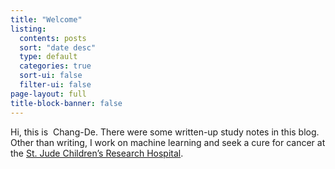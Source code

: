 ```yaml
---
title: "Welcome"
listing:
  contents: posts
  sort: "date desc"
  type: default
  categories: true
  sort-ui: false
  filter-ui: false
page-layout: full
title-block-banner: false
---
```


Hi, this is $~\mathrm{Chang}$-$\mathrm{De}$. There were some written-up study notes in this blog. Other than writing, I work on machine learning and seek a cure for cancer at the [St. Jude Children's Research Hospital](https://www.stjude.org/). 



